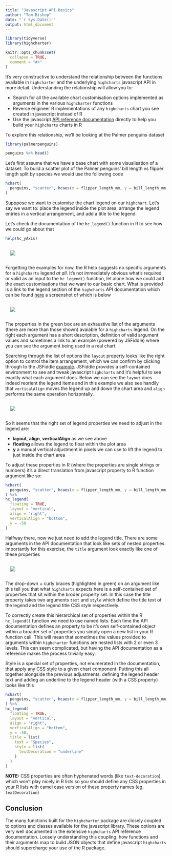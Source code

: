 ```yaml
---
title: "Javascript API Basics"
author: "Tom Bishop"
date: "`r Sys.Date()`"
output: html_document
---
```


```r
library(tidyverse)
library(highcharter)

knitr::opts_chunk$set(
  collapse = TRUE,
  comment = "#>"
)
```

<style>
img {
  margin: 15px;
}
</style>

It's very constructive to understand the relationship between the functions available in `highcharter` and the underlying `highcharts` javascript API in more detail. Understanding the relationship will allow you to:

* Search for all the available chart customisation options implemented as arguments in the various `highcharter` functions
* Reverse engineer R implementations of any `highcharts` chart you see created in javascript instead of R
* Use the javascript [API reference documentation](https://api.highcharts.com/highcharts/) directly to help you build your `highcharts` charts in R

To explore this relationship, we'll be looking at the Palmer penguins dataset

```r
library(palmerpenguins)

penguins %>% head()
```

Let's first assume that we have a base chart with some visualisation of a dataset. To build a scatter plot of the Palmer penguins' bill length vs flipper length split by species we would use the following code

```r
hchart(
  penguins, "scatter", hcaes(x = flipper_length_mm, y = bill_length_mm, group = species)
)
```

Supppose we want to customise the chart legend on our `highchart`. Let's say we want to: place the legend inside the plot area, arrange the legend entries in a vertical arrangement, and add a title to the legend.

Let's check the documentation of the `hc_legend()` function in R to see how we could go about that

```r
help(hc_yAxis)
```

![](help-hc-legend.png)

Forgetting the examples for now, the R help suggests no specific arguments for a `highcharts` legend *at all*. It's not immediately obvious what’s required or valid as an input to the `hc_legend()` function, let alone how we could add the exact customisations that we want to our basic chart. What is provided is a link to the legend section of the `highcharts` API documentation which can be found [here](http://api.highcharts.com/highcharts#legend) a screenshot of which is below

![](hc-api-legend.png)

The properties in the green box are an exhaustive list of the arguments (there are more than those shown) avaiable for a `highcharts` legend. On the right each argument has a short description, definition of valid argument values and sometimes a link to an example (powered by JSFiddle) where you can see the argument being used in a real chart. 

Searching through the list of options the `layout` property looks like the right option to control the item arrangement, which we can confirm by clicking through to the JSFiddle [example](https://jsfiddle.net/gh/get/library/pure/highcharts/highcharts/tree/master/samples/highcharts/legend/layout-vertical/). JSFiddle provides a self-contained environment to see and tweak javascript `highcharts` and it's helpful to see exactly what each argument does. Below we can see the `layout` does indeed reorient the legend items and in this example we also see handily that `verticalAlign` moves the legend up and down the chart area and `align` performs the same operation horizontally.

![](hc-api-legend-jsfiddle.png)

So it seems that the right set of legend properties we need to adjust in the legend are:

* **layout**, **align**, **verticalAlign**  as we see above
* **floating** allows the legend to float within the plot area
* **y** a manual vertical adjustment in pixels we can use to lift the legend to just inside the chart area

To adjust these properties in R (where the properties are single strings or numbers) it's a direct translation from javascript property to R function argument like so:

```r
hchart(
  penguins, "scatter", hcaes(x = flipper_length_mm, y = bill_length_mm, group = species)
) %>%
hc_legend(
  floating = TRUE,
  layout = "vertical",
  align = "right",
  verticalAlign = "bottom",
  y = -50
)
```

Halfway there, now we just need to add the legend title. There are some arguments in the API documentation that look like sets of nested properties. Importantly for this exercise, the `title` argument look exactly like one of these properties

![](hc-api-legend-title.png)

The drop-down + curly braces (highlighted in green) on an argument like this tell you that what `highcharts` expects here is a self-contained set of properties that sit within the broder property set. In this case the title property takes two arguments  `text` and `style` which define the title text of the legend and the legend title CSS style respectively.

To correctly create this hierarchical set of properties within the R `hc_legend()` function we need to use named lists. Each time the API documentation defines an property to be it's own self-contained object within a broader set of properties you simply open a new list in your R function call. This will mean that sometimes the values provided to arguments within `highcharter` functions are nested lists with 2 or even 3 levels. This can seem complicated, but having the API documentation as a reference makes the process trivially easy. 

Style is a special set of properties, not enumerated in the documentation, that apply [any CSS style](https://www.w3schools.com/cssref/) to a given chart component. Putting this all together alongside the previous adjustments: defining the legend header text and adding an underline to the legend header (with a CSS property) looks like this

```r
hchart(
  penguins, "scatter", hcaes(x = flipper_length_mm, y = bill_length_mm, group = species)
) %>%
hc_legend(
  floating = TRUE,
  layout = "vertical",
  align = "right",
  verticalAlign = "bottom",
  y = -50,
  title = list(
    text = "Species",
    style = list(
      textDecoration = "underline"
    )
  )
)
```

**NOTE:** CSS properties are often hyphenated words (like `text-decoration`) which won’t play nicely in R lists so you should define any CSS properties in your R lists with camel case version of these property names (eg. `textDecoration`)

## Conclusion

The many functions built for the `highcharter` package are closely coupled to options and classes available for the javascript library. These options are very well documented in the extensive `highcharts` API reference documentation. Loosely understanding this coupling: how functions and their arguments map to build JSON objects that define javascript `highcharts` should supercharge your use of the R package.